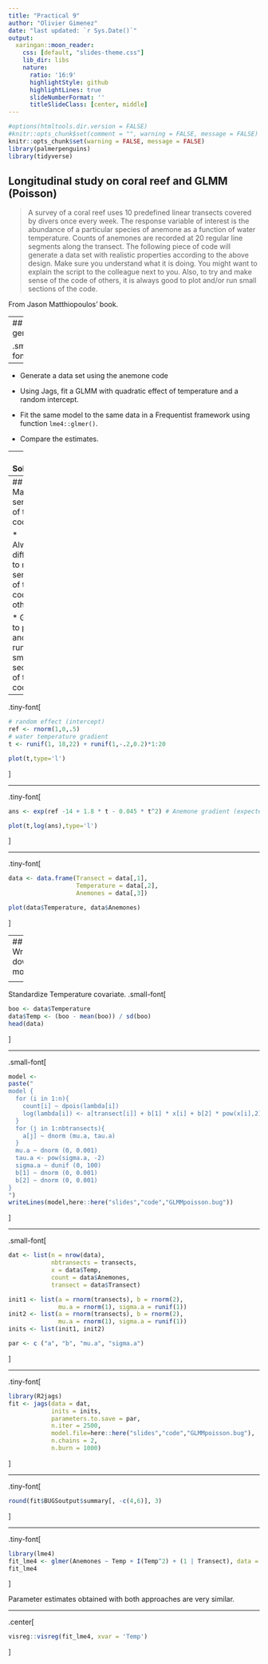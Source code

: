 ```yaml
---
title: "Practical 9"
author: "Olivier Gimenez"
date: "last updated: `r Sys.Date()`"
output:
  xaringan::moon_reader:
    css: [default, "slides-theme.css"]
    lib_dir: libs
    nature:
      ratio: '16:9'
      highlightStyle: github
      highlightLines: true
      slideNumberFormat: ''
      titleSlideClass: [center, middle]
---
```


```r
#options(htmltools.dir.version = FALSE)
#knitr::opts_chunk$set(comment = "", warning = FALSE, message = FALSE)
knitr::opts_chunk$set(warning = FALSE, message = FALSE)
library(palmerpenguins)
library(tidyverse)
```

## Longitudinal study on coral reef and GLMM (Poisson)

> A survey of a coral reef uses 10 predefined linear transects covered by divers once every week. The response variable of interest is the abundance of a particular species of anemone as a function of water temperature. Counts of anemones are recorded at 20 regular line segments along the transect. The following piece of code will generate a data set with realistic properties according to the above design. Make sure you understand what it is doing. You might want to explain the script to the colleague next to you. Also, to try and make sense of the code of others, it is always good to plot and/or run small sections of the code. 

From Jason Matthiopoulos' book. 

---
## Data generation

.small-font[
```r
transects <- 10
data <- NULL
for (tr in 1:transects){
  # random effect (intercept)
  ref <- rnorm(1,0,.5) 
  # water temperature gradient
  t <- runif(1, 18,22) + runif(1,-.2,0.2)*1:20 
  # Anemone gradient (expected response)
  ans <- exp(ref -14 + 1.8 * t - 0.045 * t^2) 
  # actual counts on 20 segments of the current transect
  an <- rpois(20, ans) 
  data <- rbind(data, cbind(rep(tr, 20), t, an))
}
```
]

---

* Generate a data set using the anemone code

* Using Jags, fit a GLMM with quadratic effect of temperature and a random intercept.

* Fit the same model to the same data in a Frequentist framework using function `lme4::glmer()`. 
* Compare the estimates.

---
# Solution

---
## Make sense of the code

* Always difficult to make sense of the code of others. 

* Good to plot and/or run small sections of the code. 

---

.tiny-font[
```r
# random effect (intercept)
ref <- rnorm(1,0,.5) 
# water temperature gradient
t <- runif(1, 18,22) + runif(1,-.2,0.2)*1:20

plot(t,type='l')
```
]

---

.tiny-font[
```r
ans <- exp(ref -14 + 1.8 * t - 0.045 * t^2) # Anemone gradient (expected response)

plot(t,log(ans),type='l')
```
]

---

.tiny-font[
```r
data <- data.frame(Transect = data[,1],
                   Temperature = data[,2],
                   Anemones = data[,3])

plot(data$Temperature, data$Anemones)
```
]

---
## Write down model

\begin{align*}
   \text{Count}_i &\sim \text{Poisson(}\lambda_i) &\text{[likelihood]}\\
  \text{log}(\lambda_i) &= a_{\text{TRANSECT[i]}} + b_1 \; \text{temp}_{i} + b_2 \; \text{temp}^2_{i} &\text{[linear model]} \\
  a_j &\sim \text{Normal}(\bar{a}, \sigma) &\text{[prior for varying intercepts}] \\ 
  \bar{a} &\sim \text{Normal}(0, 1000) &\text{[prior for population mean}] \\ 
  \sigma &\sim \text{Uniform}(0, 100) &\text{[prior for standard deviation}] \\ 
  b_1, b_2 &\sim \text{Normal}(0, 1000) &\text{[prior for slopes}] \\ 
\end{align*}

---

Standardize Temperature covariate. 
.small-font[
```r
boo <- data$Temperature
data$Temp <- (boo - mean(boo)) / sd(boo)
head(data)
```
]

---

.small-font[
```r
model <- 
paste("
model {
  for (i in 1:n){
    count[i] ~ dpois(lambda[i])
    log(lambda[i]) <- a[transect[i]] + b[1] * x[i] + b[2] * pow(x[i],2)
  }
  for (j in 1:nbtransects){
    a[j] ~ dnorm (mu.a, tau.a)
  }
  mu.a ~ dnorm (0, 0.001)
  tau.a <- pow(sigma.a, -2)
  sigma.a ~ dunif (0, 100)
  b[1] ~ dnorm (0, 0.001)
  b[2] ~ dnorm (0, 0.001)
}
")
writeLines(model,here::here("slides","code","GLMMpoisson.bug"))
```
]

---

.small-font[
```r
dat <- list(n = nrow(data), 
            nbtransects = transects, 
            x = data$Temp, 
            count = data$Anemones, 
            transect = data$Transect)

init1 <- list(a = rnorm(transects), b = rnorm(2), 
              mu.a = rnorm(1), sigma.a = runif(1))
init2 <- list(a = rnorm(transects), b = rnorm(2), 
              mu.a = rnorm(1), sigma.a = runif(1))
inits <- list(init1, init2)

par <- c ("a", "b", "mu.a", "sigma.a")
```
]

---

.tiny-font[
```r
library(R2jags)
fit <- jags(data = dat, 
            inits = inits, 
            parameters.to.save = par, 
            n.iter = 2500, 
            model.file=here::here("slides","code","GLMMpoisson.bug"), 
            n.chains = 2, 
            n.burn = 1000)
```
]

---

.tiny-font[
```r
round(fit$BUGSoutput$summary[, -c(4,6)], 3)
```
]

---

.tiny-font[
```r
library(lme4)
fit_lme4 <- glmer(Anemones ~ Temp + I(Temp^2) + (1 | Transect), data = data, family = poisson)
fit_lme4
```
]

Parameter estimates obtained with both approaches are very similar.

---

.center[
```r
visreg::visreg(fit_lme4, xvar = 'Temp')
```
]
